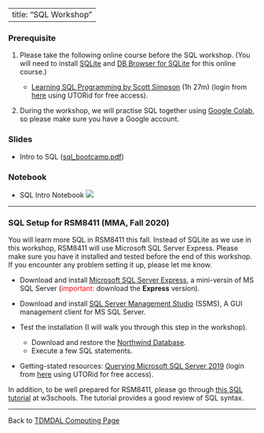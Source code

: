 <style>
ol ul {
    margin-bottom: 10px;
}
</style>

---
title: "SQL Workshop"
---

### Prerequisite

1. Please take the following online course before the SQL workshop. (You will need to install [SQLite](https://www.sqlite.org/index.html){target="_blank"} and [DB Browser for SQLite](https://sqlitebrowser.org/){target="_blank"} for this online course.)

    * [Learning SQL Programming by Scott Simpson](https://www.linkedin.com/learning/learning-sql-programming){target="_blank"} (1h 27m) (login from [here](https://onesearch.library.utoronto.ca/linkit/lyndacom-online-courses){target="_blank"} using UTORid for free access).

2. During the workshop, we will practise SQL together using [Google Colab](https://colab.research.google.com/){target="_blank"}, so please make sure you have a Google account.

### Slides

* Intro to SQL ([sql_bootcamp.pdf](sql_bootcamp.pdf))

### Notebook

* SQL Intro Notebook [![](colab-badge.svg)](https://colab.research.google.com/github/tdmdal/mma-sql/blob/master/docs/SQL_Intro_Sqlite.ipynb)

---

### SQL Setup for RSM8411 (MMA, Fall 2020)

You will learn more SQL in RSM8411 this fall. Instead of SQLite as we use in this workshop, RSM8411 will use Microsoft SQL Server Express. Please make sure you have it installed and tested before the end of this workshop. If you encounter any problem setting it up, please let me know.

* Download and install [Microsoft SQL Server Express](https://www.microsoft.com/en-us/sql-server/sql-server-downloads){target="_blank"}, a mini-versin of MS SQL Server (<span style="color: red;">important:</span> download the **Express** version).

* Download and install [SQL Server Management Studio](https://docs.microsoft.com/en-us/sql/ssms/download-sql-server-management-studio-ssms){target="_blank"} (SSMS), A GUI management client for MS SQL Server.

* Test the installation (I will walk you through this step in the workshop).
    * Download and restore the [Northwind Database](northwind.bak).
    * Execute a few SQL statements.

* Getting-stated resources: [Querying Microsoft SQL Server 2019](https://www.linkedin.com/learning/querying-microsoft-sql-server-2019){target="_blank"} (login from [here](https://onesearch.library.utoronto.ca/linkit/lyndacom-online-courses){target="_blank"} using UTORid for free access).

In addition, to be well prepared for RSM8411, please go through [this SQL tutorial](https://www.w3schools.com/sql/){target="_blank"} at w3schools. The tutorial provides a good review of SQL syntax.

---

Back to [TDMDAL Computing Page](https://tdmdal.github.io/)